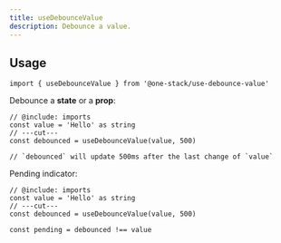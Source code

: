 ```yaml
---
title: useDebounceValue
description: Debounce a value.
---
```


## Usage

```tsx twoslash include imports
import { useDebounceValue } from '@one-stack/use-debounce-value'
```

Debounce a **state** or a **prop**:

```tsx twoslash
// @include: imports
const value = 'Hello' as string
// ---cut---
const debounced = useDebounceValue(value, 500)

// `debounced` will update 500ms after the last change of `value`
```

Pending indicator:

```tsx twoslash
// @include: imports
const value = 'Hello' as string
// ---cut---
const debounced = useDebounceValue(value, 500)

const pending = debounced !== value
```
